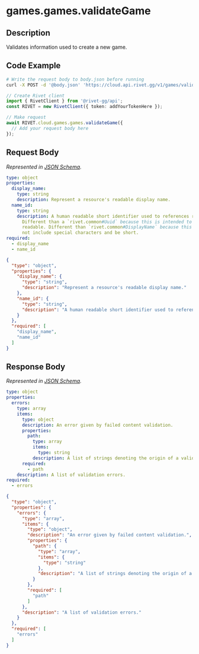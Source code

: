 
# games.games.validateGame

## Description

Validates information used to create a new game.


## Code Example

<CodeGroup title='Request' tag='POST' label='https://cloud.api.rivet.gg/v1/games/validate'>

```bash {{ title: 'cURL' }}
# Write the request body to body.json before running
curl -X POST -d '@body.json' 'https://cloud.api.rivet.gg/v1/games/validate'
```

```ts
// Create Rivet client
import { RivetClient } from '@rivet-gg/api';
const RIVET = new RivetClient({ token: addYourTokenHere });

// Make request
await RIVET.cloud.games.games.validateGame({
  // Add your request body here
});
```

</CodeGroup>


## Request Body

_Represented in [JSON Schema](https://json-schema.org/)._

<CodeGroup title='Request'>

```yaml
type: object
properties:
  display_name:
    type: string
    description: Represent a resource's readable display name.
  name_id:
    type: string
    description: A human readable short identifier used to references resources.
      Different than a `rivet.common#Uuid` because this is intended to be human
      readable. Different than `rivet.common#DisplayName` because this should
      not include special characters and be short.
required:
  - display_name
  - name_id

```

```json
{
  "type": "object",
  "properties": {
    "display_name": {
      "type": "string",
      "description": "Represent a resource's readable display name."
    },
    "name_id": {
      "type": "string",
      "description": "A human readable short identifier used to references resources. Different than a `rivet.common#Uuid` because this is intended to be human readable. Different than `rivet.common#DisplayName` because this should not include special characters and be short."
    }
  },
  "required": [
    "display_name",
    "name_id"
  ]
}
```

</CodeGroup>


## Response Body

_Represented in [JSON Schema](https://json-schema.org/)._

<CodeGroup title='Response'>

```yaml
type: object
properties:
  errors:
    type: array
    items:
      type: object
      description: An error given by failed content validation.
      properties:
        path:
          type: array
          items:
            type: string
          description: A list of strings denoting the origin of a validation error.
      required:
        - path
    description: A list of validation errors.
required:
  - errors

```

```json
{
  "type": "object",
  "properties": {
    "errors": {
      "type": "array",
      "items": {
        "type": "object",
        "description": "An error given by failed content validation.",
        "properties": {
          "path": {
            "type": "array",
            "items": {
              "type": "string"
            },
            "description": "A list of strings denoting the origin of a validation error."
          }
        },
        "required": [
          "path"
        ]
      },
      "description": "A list of validation errors."
    }
  },
  "required": [
    "errors"
  ]
}
```

</CodeGroup>


